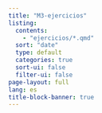 ```yaml
---
title: "M3-ejercicios"
listing:
  contents:
    - "ejercicios/*.qmd"
  sort: "date"
  type: default
  categories: true
  sort-ui: false
  filter-ui: false
page-layout: full
lang: es
title-block-banner: true
---
```

